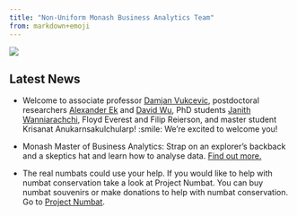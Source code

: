 ```yaml
---
title: "Non-Uniform Monash Business Analytics Team"
from: markdown+emoji
---
```


![](/img/numbats_webimage.jpeg)

<h2>Latest News</h2>

* Welcome to associate professor [Damjan Vukcevic](/people/current/vukcevic-damjan/), postdoctoral researchers [Alexander Ek](/people/current/ek-alexander/) and [David Wu](/people/current/wu-david/), PhD students [Janith Wanniarachchi](/people/current/wanniarachchi-janith/), Floyd Everest and Filip Reierson, and master student Krisanat Anukarnsakulchularp! :smile: We're excited to welcome you!

* Monash Master of Business Analytics: Strap on an explorer's backback and a skeptics hat and learn how to analyse data. [Find out more.](https://www.monash.edu/business/master-of-business-analytics#events)

* The real numbats could use your help. If you would like to help with numbat conservation take a look at Project Numbat. You can buy numbat souvenirs or make donations to help with numbat conservation. Go to [Project Numbat](http://www.numbat.org.au).
